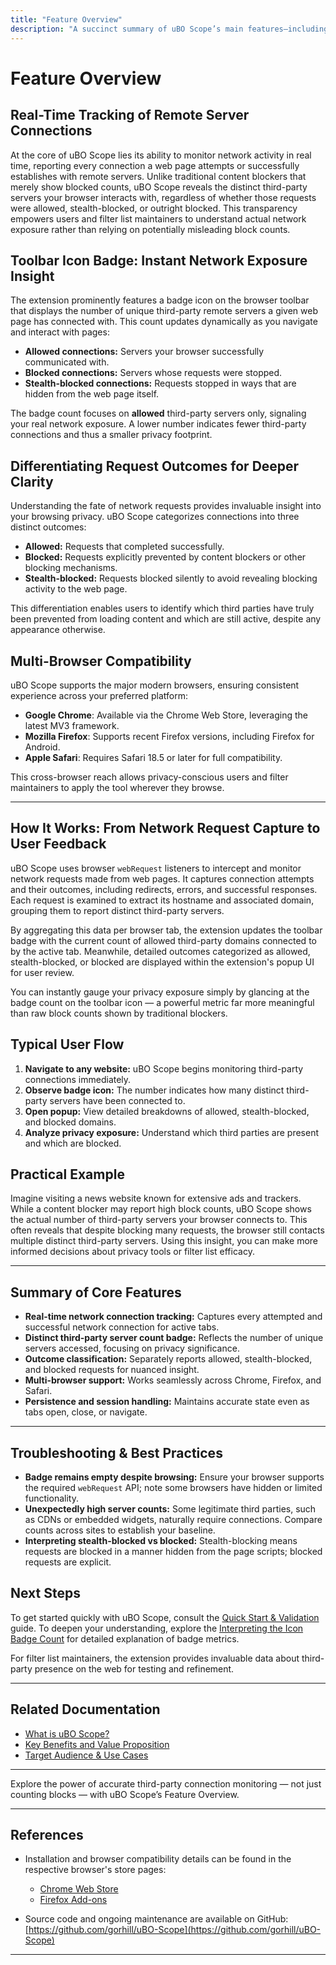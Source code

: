 ```yaml
---
title: "Feature Overview"
description: "A succinct summary of uBO Scope’s main features—including real-time tracking of remote server connections, badge icon reporting, and the ability to differentiate between allowed, blocked, and stealth-blocked requests. Highlight the multi-browser compatibility for Chrome, Firefox, and Safari."
---
```


# Feature Overview

## Real-Time Tracking of Remote Server Connections

At the core of uBO Scope lies its ability to monitor network activity in real time, reporting every connection a web page attempts or successfully establishes with remote servers. Unlike traditional content blockers that merely show blocked counts, uBO Scope reveals the distinct third-party servers your browser interacts with, regardless of whether those requests were allowed, stealth-blocked, or outright blocked. This transparency empowers users and filter list maintainers to understand actual network exposure rather than relying on potentially misleading block counts.

## Toolbar Icon Badge: Instant Network Exposure Insight

The extension prominently features a badge icon on the browser toolbar that displays the number of unique third-party remote servers a given web page has connected with. This count updates dynamically as you navigate and interact with pages:

- **Allowed connections:** Servers your browser successfully communicated with.
- **Blocked connections:** Servers whose requests were stopped.
- **Stealth-blocked connections:** Requests stopped in ways that are hidden from the web page itself.

The badge count focuses on **allowed** third-party servers only, signaling your real network exposure. A lower number indicates fewer third-party connections and thus a smaller privacy footprint.

## Differentiating Request Outcomes for Deeper Clarity

Understanding the fate of network requests provides invaluable insight into your browsing privacy. uBO Scope categorizes connections into three distinct outcomes:

- **Allowed:** Requests that completed successfully.
- **Blocked:** Requests explicitly prevented by content blockers or other blocking mechanisms.
- **Stealth-blocked:** Requests blocked silently to avoid revealing blocking activity to the web page.

This differentiation enables users to identify which third parties have truly been prevented from loading content and which are still active, despite any appearance otherwise.

## Multi-Browser Compatibility

uBO Scope supports the major modern browsers, ensuring consistent experience across your preferred platform:

- **Google Chrome**: Available via the Chrome Web Store, leveraging the latest MV3 framework.
- **Mozilla Firefox**: Supports recent Firefox versions, including Firefox for Android.
- **Apple Safari**: Requires Safari 18.5 or later for full compatibility.

This cross-browser reach allows privacy-conscious users and filter maintainers to apply the tool wherever they browse.

---

## How It Works: From Network Request Capture to User Feedback

uBO Scope uses browser `webRequest` listeners to intercept and monitor network requests made from web pages. It captures connection attempts and their outcomes, including redirects, errors, and successful responses. Each request is examined to extract its hostname and associated domain, grouping them to report distinct third-party servers.

By aggregating this data per browser tab, the extension updates the toolbar badge with the current count of allowed third-party domains connected to by the active tab. Meanwhile, detailed outcomes categorized as allowed, stealth-blocked, or blocked are displayed within the extension's popup UI for user review.

<Tip>
You can instantly gauge your privacy exposure simply by glancing at the badge count on the toolbar icon — a powerful metric far more meaningful than raw block counts shown by traditional blockers.
</Tip>

## Typical User Flow

1. **Navigate to any website:** uBO Scope begins monitoring third-party connections immediately.
2. **Observe badge icon:** The number indicates how many distinct third-party servers have been connected to.
3. **Open popup:** View detailed breakdowns of allowed, stealth-blocked, and blocked domains.
4. **Analyze privacy exposure:** Understand which third parties are present and which are blocked.

## Practical Example

Imagine visiting a news website known for extensive ads and trackers. While a content blocker may report high block counts, uBO Scope shows the actual number of third-party servers your browser connects to. This often reveals that despite blocking many requests, the browser still contacts multiple distinct third-party servers. Using this insight, you can make more informed decisions about privacy tools or filter list efficacy.

---

## Summary of Core Features

- **Real-time network connection tracking:** Captures every attempted and successful network connection for active tabs.
- **Distinct third-party server count badge:** Reflects the number of unique servers accessed, focusing on privacy significance.
- **Outcome classification:** Separately reports allowed, stealth-blocked, and blocked requests for nuanced insight.
- **Multi-browser support:** Works seamlessly across Chrome, Firefox, and Safari.
- **Persistence and session handling:** Maintains accurate state even as tabs open, close, or navigate.

---

## Troubleshooting & Best Practices

- **Badge remains empty despite browsing:** Ensure your browser supports the required `webRequest` API; note some browsers have hidden or limited functionality.
- **Unexpectedly high server counts:** Some legitimate third parties, such as CDNs or embedded widgets, naturally require connections. Compare counts across sites to establish your baseline.
- **Interpreting stealth-blocked vs blocked:** Stealth-blocking means requests are blocked in a manner hidden from the page scripts; blocked requests are explicit.

## Next Steps

To get started quickly with uBO Scope, consult the [Quick Start & Validation](https://yourdocs.url/guides/core-usage/quick-validation) guide. To deepen your understanding, explore the [Interpreting the Icon Badge Count](https://yourdocs.url/guides/core-usage/interpreting-badge-count) for detailed explanation of badge metrics.

For filter list maintainers, the extension provides invaluable data about third-party presence on the web for testing and refinement.

---

## Related Documentation

- [What is uBO Scope?](https://yourdocs.url/overview/introduction-core-value/what-is-ubo-scope)
- [Key Benefits and Value Proposition](https://yourdocs.url/overview/introduction-core-value/value-proposition-main-benefits)
- [Target Audience & Use Cases](https://yourdocs.url/overview/introduction-core-value/target-audience-use-cases)

---

Explore the power of accurate third-party connection monitoring — not just counting blocks — with uBO Scope’s Feature Overview.

---

## References

- Installation and browser compatibility details can be found in the respective browser's store pages:
  - [Chrome Web Store](https://chromewebstore.google.com/detail/ubo-scope/bbdpgcaljkaaigfcomhidmneffjjjfgp)
  - [Firefox Add-ons](https://addons.mozilla.org/firefox/addon/ubo-scope/)

- Source code and ongoing maintenance are available on GitHub: [https://github.com/gorhill/uBO-Scope](https://github.com/gorhill/uBO-Scope)

---